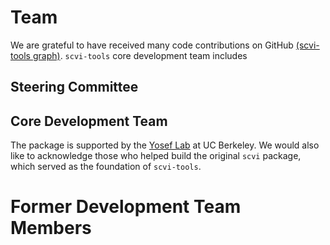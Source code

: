 
# Team

We are grateful to have received many code contributions on GitHub [(scvi-tools graph)](https://github.com/YosefLab/scvi-tools/graphs/contributors). `scvi-tools` core development team includes

## Steering Committee

<div className="row">
  <div className="col col--4">
    <TeamCard
      className="col col--4"
      name="Nir Yosef"
      image={useBaseUrl(`img/team-pics/nir.jpeg`)}
      description="Principal Investigator, Associate Professor of EECS, Core Member of CCB"
      websiteLink="https://scholar.google.com/citations?user=eQ8KEHoAAAAJ&hl="
      githubLink="https://github.com/YosefLab"
      twitterLink="https://twitter.com/YosefLab"
    />
  </div>
</div>

## Core Development Team

<div className="row">
  <div className="col col--4">
    <TeamCard
      name="Adam Gayoso"
      description="Computational Biology PhD Student"
      image="../../static/img/team-pics/adam.jpeg"
      websiteLink="https://adamgayoso.com"
    />
  </div>
  <div className="col col--4">
    <TeamCard
      name="Galen Xing"
      description="Computational Biology PhD Student"
      image="../../static/img/team-pics/galen.jpeg"
      websiteLink="https://galenxing.com"
      githubLink="https://github.com/adamgayoso"
      twitterLink="https://twitter.com/adamgayoso"
    />
  </div>
  <div className="col col--4">
    <TeamCard
      name="Romain Lopez"
      description="Postdoc, Regev Lab, Genentech, Pritchard Lab, Stanford"
      image="../../static/img/team-pics/romain.jpeg"
      websiteLink="https://romain-lopez.github.io"
      githubLink="https://github.com/romain-lopez"
      twitterLink="https://twitter.com/_romain_lopez_"
    />
  </div>
  <div className="col col--4">
    <TeamCard
      name="Pierre Boyeau"
      description="EECS PhD Student"
      image="../../static/img/team-pics/pierre.jpeg"
    />
  </div>
  <div className="col col--4">
    <TeamCard
      name="Justin Hong"
      description="Research Engineer"
      image="../../static/img/team-pics/justin.jpeg"
      websiteLink="https://jjhong922.github.io"
      githubLink="https://github.com/jjhong922"
      twitterLink="https://twitter.com/justin_j_hong"
    />
  </div>
  <div className="col col--4">
    <TeamCard
      name="Valeh Valiollah Pour Amiri"
      image="../../static/img/team-pics/valeh.jpeg"
      description="Research Engineer"
    />
  </div>
</div>

The package is supported by the [Yosef Lab](https://yoseflab.github.io) at UC Berkeley. We would also like to acknowledge those who helped build the original `scvi` package, which served as the foundation of `scvi-tools`.

# Former Development Team Members

<div className="row">
  <div className="col col--4">
    <TeamCard
      name="Jeffrey Regier"
      websiteLink="https://regier.stat.lsa.umich.edu/"
    />
  </div>
  <div className="col col--4">
    <TeamCard
      name="Edouard Mehlman"
      websiteLink="https://edouard360.github.io/about/"
    />
  </div>
  <div className="col col--4">
    <TeamCard name="Yining Liu" />
  </div>
  <div className="col col--4">
    <TeamCard name="Maxime Langevin" />
  </div>
  <div className="col col--4">
    <TeamCard name="Gabriel Misrachi" />
  </div>
  <div className="col col--4">
    <TeamCard name="Achille Nazaret" websiteLink="https://nazaret.me/" />
  </div>
  <div className="col col--4">
    <TeamCard name="Oscar Clivio" />
  </div>
  <div className="col col--4">
    <TeamCard name="Jules Samaran" />
  </div>
  <div className="col col--4">
    <TeamCard name="Valentine Svensson" />
  </div>
</div>
